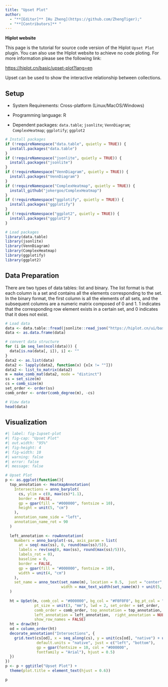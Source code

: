 ```yaml
---
title: "Upset Plot"
author:
  - "**[Editor]** [Hu Zheng](https://github.com/ZhengTiger);"
  - "**[Contributors]** "
---
```


::: callout-note
**Hiplot website**

This page is the tutorial for source code version of the Hiplot `Upset Plot` plugin. You can also use the Hiplot website to achieve no code ploting. For more information please see the following link:

<https://hiplot.cn/basic/upset-plot?lang=en>
:::

Upset can be used to show the interactive relationship between collections.

## Setup

-   System Requirements: Cross-platform (Linux/MacOS/Windows)

-   Programming language: R

-   Dependent packages: `data.table`; `jsonlite`; `VennDiagram`; `ComplexHeatmap`; `ggplotify`; `ggplot2`

```r
# Install packages
if (!requireNamespace("data.table", quietly = TRUE)) {
  install.packages("data.table")
}
if (!requireNamespace("jsonlite", quietly = TRUE)) {
  install.packages("jsonlite")
}
if (!requireNamespace("VennDiagram", quietly = TRUE)) {
  install.packages("VennDiagram")
}
if (!requireNamespace("ComplexHeatmap", quietly = TRUE)) {
  install_github("jokergoo/ComplexHeatmap")
}
if (!requireNamespace("ggplotify", quietly = TRUE)) {
  install.packages("ggplotify")
}
if (!requireNamespace("ggplot2", quietly = TRUE)) {
  install.packages("ggplot2")
}

# Load packages
library(data.table)
library(jsonlite)
library(VennDiagram)
library(ComplexHeatmap)
library(ggplotify)
library(ggplot2)
```

## Data Preparation

There are two types of data tables: list and binary. The list format is that each column is a set and contains all the elements corresponding to the set. In the binary format, the first column is all the elements of all sets, and the subsequent columns are a numeric matrix composed of 0 and 1. 1 indicates that the corresponding row element exists in a certain set, and 0 indicates that it does not exist.

```r
# Load data
data <- data.table::fread(jsonlite::read_json("https://hiplot.cn/ui/basic/upset-plot/data.json")$exampleData[[1]]$textarea[[1]])
data <- as.data.frame(data)

# convert data structure
for (i in seq_len(ncol(data))) {
  data[is.na(data[, i]), i] <- ""
}
data2 <- as.list(data)
data2 <- lapply(data2, function(x) {x[x != ""]})
data2 <- list_to_matrix(data2)
m = make_comb_mat(data2, mode = "distinct")
ss = set_size(m)
cs = comb_size(m)
set_order <- order(ss)
comb_order <- order(comb_degree(m), -cs)

# View data
head(data)
```

## Visualization

```r
#| label: fig-1upset-plot
#| fig-cap: "Upset Plot"
#| out.width: "95%"
#| fig-height: 4
#| fig-width: 10
#| warning: false
#| error: false
#| message: false

# Upset Plot
p <- as.ggplot(function(){
  top_annotation <- HeatmapAnnotation(
    Intersections = anno_barplot(
      cs, ylim = c(0, max(cs)*1.1), 
      border = FALSE, 
      gp = gpar(fill = "#000000", fontsize = 10), 
      height = unit(5, "cm")
    ), 
    annotation_name_side = "left", 
    annotation_name_rot = 90
  )
  
  left_annotation <- rowAnnotation(
    Numbers = anno_barplot(-ss, axis_param = list(
      at = seq(-max(ss), 0, round(max(ss)/5)),
      labels = rev(seq(0, max(ss), round(max(ss)/5))),
      labels_rot = 0),
      baseline = 0,
      border = FALSE, 
      gp = gpar(fill = "#000000", fontsize = 10), 
      width = unit(4, "cm")
    ),
    set_name = anno_text(set_name(m), location = 0.5,  just = "center",
                         width = max_text_width(set_name(m)) + unit(5, "mm"))
  )
  
  ht = UpSet(m, comb_col = "#000000", bg_col = "#F0F0F0", bg_pt_col = "#CCCCCC",
             pt_size = unit(3, "mm"), lwd = 2, set_order = set_order,
             comb_order = comb_order, top_annotation = top_annotation,
             left_annotation = left_annotation,  right_annotation = NULL,
             show_row_names = FALSE)
  ht = draw(ht)
  od = column_order(ht)
  decorate_annotation("Intersections", {
    grid.text(cs[od], x = seq_along(cs), y = unit(cs[od], "native") + unit(2, "pt"),
              default.units = "native", just = c("left", "bottom"), 
              gp = gpar(fontsize = 10, col = "#000000",
              fontfamily = "Arial"), hjust = 0.5)
  })
})
p <- p + ggtitle("Upset Plot") + 
  theme(plot.title = element_text(hjust = 0.6))

p
```



